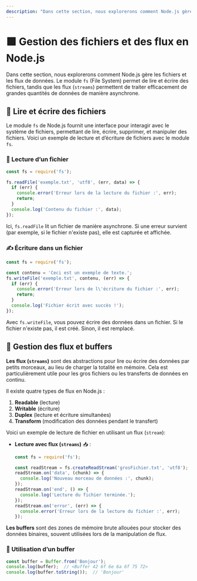 ```yaml
---
description: "Dans cette section, nous explorerons comment Node.js gère les fichiers et les flux de données. Le module fs (File System) permet de lire et écrire des fichiers, tandis que les flux (streams) permettent de traiter efficacement de grandes quantités de données de manière asynchrone."
---
```

# 🟩 **Gestion des fichiers et des flux en Node.js**

Dans cette section, nous explorerons comment Node.js gère les fichiers et les flux de données. Le module `fs` (File System) permet de lire et écrire des fichiers, tandis que les flux (`streams`) permettent de traiter efficacement de grandes quantités de données de manière asynchrone.

## 📂 Lire et écrire des fichiers

Le module `fs` de Node.js fournit une interface pour interagir avec le système de fichiers, permettant de lire, écrire, supprimer, et manipuler des fichiers. Voici un exemple de lecture et d’écriture de fichiers avec le module `fs`.

### 📖 Lecture d’un fichier
  ```javascript copy
  const fs = require('fs');

  fs.readFile('exemple.txt', 'utf8', (err, data) => {
    if (err) {
      console.error('Erreur lors de la lecture du fichier :', err);
      return;
    }
    console.log('Contenu du fichier :', data);
  });
  ```
  Ici, `fs.readFile` lit un fichier de manière asynchrone. Si une erreur survient (par exemple, si le fichier n'existe pas), elle est capturée et affichée.

### ✍️ Écriture dans un fichier
  ```javascript copy
  const fs = require('fs');

  const contenu = 'Ceci est un exemple de texte.';
  fs.writeFile('exemple.txt', contenu, (err) => {
    if (err) {
      console.error('Erreur lors de l\'écriture du fichier :', err);
      return;
    }
    console.log('Fichier écrit avec succès !');
  });
  ```
  Avec `fs.writeFile`, vous pouvez écrire des données dans un fichier. Si le fichier n'existe pas, il est créé. Sinon, il est remplacé.

## 🔄 Gestion des flux et buffers

**Les flux (`streams`)** sont des abstractions pour lire ou écrire des données par petits morceaux, au lieu de charger la totalité en mémoire. Cela est particulièrement utile pour les gros fichiers ou les transferts de données en continu.

Il existe quatre types de flux en Node.js :
1. **Readable** (lecture)
2. **Writable** (écriture)
3. **Duplex** (lecture et écriture simultanées)
4. **Transform** (modification des données pendant le transfert)

Voici un exemple de lecture de fichier en utilisant un flux (`stream`):

- **Lecture avec flux (`streams`)** 📥 :
  ```javascript copy
  const fs = require('fs');

  const readStream = fs.createReadStream('grosFichier.txt', 'utf8');
  readStream.on('data', (chunk) => {
    console.log('Nouveau morceau de données :', chunk);
  });
  readStream.on('end', () => {
    console.log('Lecture du fichier terminée.');
  });
  readStream.on('error', (err) => {
    console.error('Erreur lors de la lecture du fichier :', err);
  });
  ```

**Les buffers** sont des zones de mémoire brute allouées pour stocker des données binaires, souvent utilisées lors de la manipulation de flux.

### 🧊 Utilisation d’un buffer
  ```javascript copy
  const buffer = Buffer.from('Bonjour');
  console.log(buffer);  // <Buffer 42 6f 6e 6a 6f 75 72>
  console.log(buffer.toString());  // 'Bonjour'
  ```
